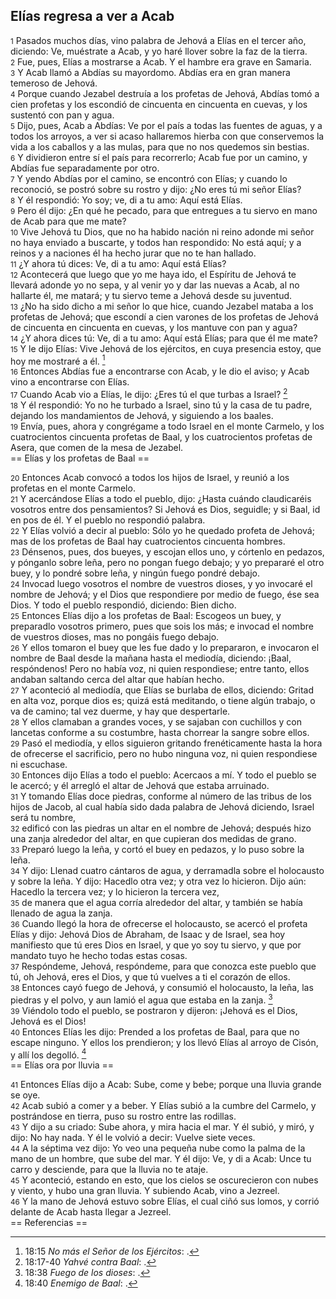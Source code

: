 == Elías regresa a ver a Acab ==

{{anchor|1}} <small>1</small> Pasados muchos días, vino palabra de Jehová a Elías en el tercer año, diciendo: Ve, muéstrate a Acab, y yo haré llover sobre la faz de la tierra.<br>
{{anchor|2}} <small>2</small> Fue, pues, Elías a mostrarse a Acab. Y el hambre era grave en Samaria.<br>
{{anchor|3}} <small>3</small> Y Acab llamó a Abdías su mayordomo. Abdías era en gran manera temeroso de Jehová.<br>
{{anchor|4}} <small>4</small> Porque cuando Jezabel destruía a los profetas de Jehová, Abdías tomó a cien profetas y los escondió de cincuenta en cincuenta en cuevas, y los sustentó con pan y agua.<br>
{{anchor|5}} <small>5</small> Dijo, pues, Acab a Abdías: Ve por el país a todas las fuentes de aguas, y a todos los arroyos, a ver si acaso hallaremos hierba con que conservemos la vida a los caballos y a las mulas, para que no nos quedemos sin bestias.<br>
{{anchor|6}} <small>6</small> Y dividieron entre sí el país para recorrerlo; Acab fue por un camino, y Abdías fue separadamente por otro.<br>
{{anchor|7}} <small>7</small> Y yendo Abdías por el camino, se encontró con Elías; y cuando lo reconoció, se postró sobre su rostro y dijo: ¿No eres tú mi señor Elías?<br>
{{anchor|8}} <small>8</small> Y él respondió: Yo soy; ve, di a tu amo: Aquí está Elías.<br>
{{anchor|9}} <small>9</small> Pero él dijo: ¿En qué he pecado, para que entregues a tu siervo en mano de Acab para que me mate?<br>
{{anchor|10}} <small>10</small> Vive Jehová tu Dios, que no ha habido nación ni reino adonde mi señor no haya enviado a buscarte, y todos han respondido: No está aquí; y a reinos y a naciones él ha hecho jurar que no te han hallado.<br>
{{anchor|11}} <small>11</small> ¿Y ahora tú dices: Ve, di a tu amo: Aquí está Elías?<br>
{{anchor|12}} <small>12</small> Acontecerá que luego que yo me haya ido, el Espíritu de Jehová te llevará adonde yo no sepa, y al venir yo y dar las nuevas a Acab, al no hallarte él, me matará; y tu siervo teme a Jehová desde su juventud.<br>
{{anchor|13}} <small>13</small> ¿No ha sido dicho a mi señor lo que hice, cuando Jezabel mataba a los profetas de Jehová; que escondí a cien varones de los profetas de Jehová de cincuenta en cincuenta en cuevas, y los mantuve con pan y agua?<br>
{{anchor|14}} <small>14</small> ¿Y ahora dices tú: Ve, di a tu amo: Aquí está Elías; para que él me mate?<br>
{{anchor|15}} <small>15</small> Y le dijo Elías: Vive Jehová de los ejércitos, en cuya presencia estoy, que hoy me mostraré a él. <ref>18:15 ''No más el Señor de los Ejércitos'': {{lib|LU|194|3|11}}.</ref><br>
{{anchor|16}} <small>16</small> Entonces Abdías fue a encontrarse con Acab, y le dio el aviso; y Acab vino a encontrarse con Elías.<br>
{{anchor|17}} <small>17</small> Cuando Acab vio a Elías, le dijo: ¿Eres tú el que turbas a Israel? <ref>18:17-40 ''Yahvé contra Baal'': {{lib|LU|97|3|5}}.</ref><br>
{{anchor|18}} <small>18</small> Y él respondió: Yo no he turbado a Israel, sino tú y la casa de tu padre, dejando los mandamientos de Jehová, y siguiendo a los baales.<br>
{{anchor|19}} <small>19</small> Envía, pues, ahora y congrégame a todo Israel en el monte Carmelo, y los cuatrocientos cincuenta profetas de Baal, y los cuatrocientos profetas de Asera, que comen de la mesa de Jezabel.<br>
== Elías y los profetas de Baal ==

{{anchor|20}} <small>20</small> Entonces Acab convocó a todos los hijos de Israel, y reunió a los profetas en el monte Carmelo.<br>
{{anchor|21}} <small>21</small> Y acercándose Elías a todo el pueblo, dijo: ¿Hasta cuándo claudicaréis vosotros entre dos pensamientos? Si Jehová es Dios, seguidle; y si Baal, id en pos de él. Y el pueblo no respondió palabra.<br>
{{anchor|22}} <small>22</small> Y Elías volvió a decir al pueblo: Sólo yo he quedado profeta de Jehová; mas de los profetas de Baal hay cuatrocientos cincuenta hombres.<br>
{{anchor|23}} <small>23</small> Dénsenos, pues, dos bueyes, y escojan ellos uno, y córtenlo en pedazos, y pónganlo sobre leña, pero no pongan fuego debajo; y yo prepararé el otro buey, y lo pondré sobre leña, y ningún fuego pondré debajo.<br>
{{anchor|24}} <small>24</small> Invocad luego vosotros el nombre de vuestros dioses, y yo invocaré el nombre de Jehová; y el Dios que respondiere por medio de fuego, ése sea Dios. Y todo el pueblo respondió, diciendo: Bien dicho.<br>
{{anchor|25}} <small>25</small> Entonces Elías dijo a los profetas de Baal: Escogeos un buey, y preparadlo vosotros primero, pues que sois los más; e invocad el nombre de vuestros dioses, mas no pongáis fuego debajo.<br>
{{anchor|26}} <small>26</small> Y ellos tomaron el buey que les fue dado y lo prepararon, e invocaron el nombre de Baal desde la mañana hasta el mediodía, diciendo: ¡Baal, respóndenos! Pero no había voz, ni quien respondiese; entre tanto, ellos andaban saltando cerca del altar que habían hecho.<br>
{{anchor|27}} <small>27</small> Y aconteció al mediodía, que Elías se burlaba de ellos, diciendo: Gritad en alta voz, porque dios es; quizá está meditando, o tiene algún trabajo, o va de camino; tal vez duerme, y hay que despertarle.<br>
{{anchor|28}} <small>28</small> Y ellos clamaban a grandes voces, y se sajaban con cuchillos y con lancetas conforme a su costumbre, hasta chorrear la sangre sobre ellos.<br>
{{anchor|29}} <small>29</small> Pasó el mediodía, y ellos siguieron gritando frenéticamente hasta la hora de ofrecerse el sacrificio, pero no hubo ninguna voz, ni quien respondiese ni escuchase.<br>
{{anchor|30}} <small>30</small> Entonces dijo Elías a todo el pueblo: Acercaos a mí. Y todo el pueblo se le acercó; y él arregló el altar de Jehová que estaba arruinado.<br>
{{anchor|31}} <small>31</small> Y tomando Elías doce piedras, conforme al número de las tribus de los hijos de Jacob, al cual había sido dada palabra de Jehová diciendo, Israel será tu nombre,<br>
{{anchor|32}} <small>32</small> edificó con las piedras un altar en el nombre de Jehová; después hizo una zanja alrededor del altar, en que cupieran dos medidas   de grano.<br>
{{anchor|33}} <small>33</small> Preparó luego la leña, y cortó el buey en pedazos, y lo puso sobre la leña.<br>
{{anchor|34}} <small>34</small> Y dijo: Llenad cuatro cántaros de agua, y derramadla sobre el holocausto y sobre la leña. Y dijo: Hacedlo otra vez; y otra vez lo hicieron. Dijo aún: Hacedlo la tercera vez; y lo hicieron la tercera vez,<br>
{{anchor|35}} <small>35</small> de manera que el agua corría alrededor del altar, y también se había llenado de agua la zanja.<br>
{{anchor|36}} <small>36</small> Cuando llegó la hora de ofrecerse el holocausto, se acercó el profeta Elías y dijo: Jehová Dios de Abraham, de Isaac y de Israel, sea hoy manifiesto que tú eres Dios en Israel, y que yo soy tu siervo, y que por mandato tuyo he hecho todas estas cosas.<br>
{{anchor|37}} <small>37</small> Respóndeme, Jehová, respóndeme, para que conozca este pueblo que tú, oh Jehová, eres el Dios, y que tú vuelves a ti el corazón de ellos.<br>
{{anchor|38}} <small>38</small> Entonces cayó fuego de Jehová, y consumió el holocausto, la leña, las piedras y el polvo, y aun lamió el agua que estaba en la zanja. <ref>18:38 ''Fuego de los dioses'': {{lib|LU|69|6|6}}.</ref><br>
{{anchor|39}} <small>39</small> Viéndolo todo el pueblo, se postraron y dijeron: ¡Jehová es el Dios, Jehová es el Dios!<br>
{{anchor|40}} <small>40</small> Entonces Elías les dijo: Prended a los profetas de Baal, para que no escape ninguno. Y ellos los prendieron; y los llevó Elías al arroyo de Cisón, y allí los degolló. <ref>18:40 ''Enemigo de Baal'': {{lib|LU|97|2|1}}.</ref><br>
== Elías ora por lluvia ==

{{anchor|41}} <small>41</small> Entonces Elías dijo a Acab: Sube, come y bebe; porque una lluvia grande se oye.<br>
{{anchor|42}} <small>42</small> Acab subió a comer y a beber. Y Elías subió a la cumbre del Carmelo, y postrándose en tierra, puso su rostro entre las rodillas.<br>
{{anchor|43}} <small>43</small> Y dijo a su criado: Sube ahora, y mira hacia el mar. Y él subió, y miró, y dijo: No hay nada. Y él le volvió a decir: Vuelve siete veces.<br>
{{anchor|44}} <small>44</small> A la séptima vez dijo: Yo veo una pequeña nube como la palma de la mano de un hombre, que sube del mar. Y él dijo: Ve, y di a Acab: Unce tu carro y desciende, para que la lluvia no te ataje.<br>
{{anchor|45}} <small>45</small> Y aconteció, estando en esto, que los cielos se oscurecieron con nubes y viento, y hubo una gran lluvia. Y subiendo Acab, vino a Jezreel.<br>
{{anchor|46}} <small>46</small> Y la mano de Jehová estuvo sobre Elías, el cual ciñó sus lomos, y corrió delante de Acab hasta llegar a Jezreel.<br>
== Referencias ==

<references />
